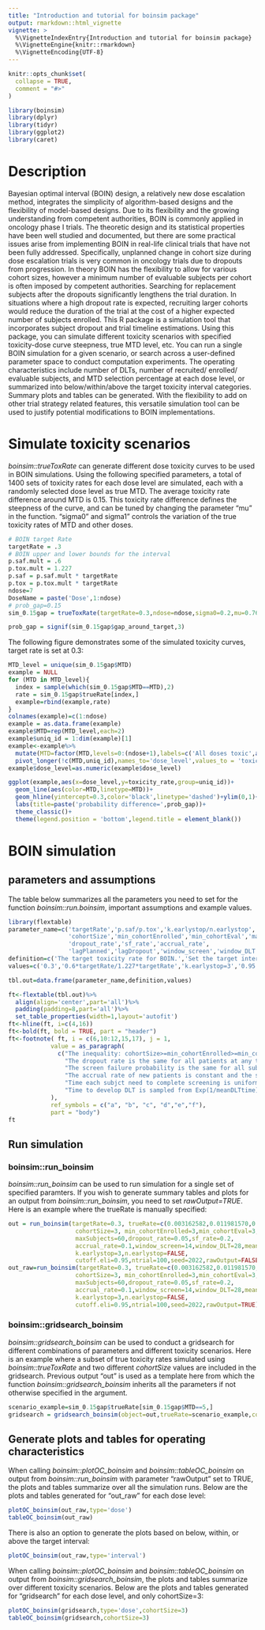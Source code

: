 ```yaml
---
title: "Introduction and tutorial for boinsim package"
output: rmarkdown::html_vignette
vignette: >
  %\VignetteIndexEntry{Introduction and tutorial for boinsim package}
  %\VignetteEngine{knitr::rmarkdown}
  %\VignetteEncoding{UTF-8}
---
```


```r
knitr::opts_chunk$set(
  collapse = TRUE,
  comment = "#>"
)
```

```r
library(boinsim)
library(dplyr)
library(tidyr)
library(ggplot2)
library(caret)
```

# Description

Bayesian optimal interval (BOIN) design, a relatively new dose escalation method, integrates the simplicity of algorithm-based designs and the flexibility of model-based designs. Due to its flexibility and the growing understanding from competent authorities, BOIN is commonly applied in oncology phase I trials. The theoretic design and its statistical properties have been well studied and documented, but there are some practical issues arise from implementing BOIN in real-life clinical trials that have not been fully addressed. Specifically, unplanned change in cohort size during dose escalation trials is very common in oncology trials due to dropouts from progression. In theory BOIN has the flexibility to allow for various cohort sizes, however a minimum number of evaluable subjects per cohort is often imposed by competent authorities. Searching for replacement subjects after the dropouts significantly lengthens the trial duration. In situations where a high dropout rate is expected, recruiting larger cohorts would reduce the duration of the trial at the cost of a higher expected number of subjects enrolled. This R package is a simulation tool that incorporates subject dropout and trial timeline estimations. Using this package, you can simulate different toxicity scenarios with specified toxicity-dose curve steepness, true MTD level, etc. You can run a single BOIN simulation for a given scenario, or search across a user-defined parameter space to conduct computation experiments. The operating characteristics include number of DLTs, number of recruited/ enrolled/ evaluable subjects, and MTD selection percentage at each dose level, or summarized into below/within/above the target toxicity interval categories. Summary plots and tables can be generated. With the flexibility to add on other trial strategy related features, this versatile simulation tool can be used to justify potential modifications to BOIN implementations.  

# Simulate toxicity scenarios

_boinsim::trueToxRate_ can generate different dose toxicity curves to be used in BOIN simulations. Using the following specified parameters, a total of 1400 sets of toxicity rates for each dose level are simulated, each with a randomly selected dose level as true MTD. The average toxicity rate difference around MTD is 0.15. This toxicity rate difference defines the steepness of the curve, and can be tuned by changing the parameter "mu" in the function. "sigma0" and sigma1" controls the variation of the true toxicity rates of MTD and other doses.

```r
# BOIN target Rate
targetRate = .3
# BOIN upper and lower bounds for the interval
p.saf.mult = .6
p.tox.mult = 1.227
p.saf = p.saf.mult * targetRate
p.tox = p.tox.mult * targetRate
ndose=7
DoseName = paste('Dose',1:ndose)
# prob_gap=0.15
sim_0.15gap = trueToxRate(targetRate=0.3,ndose=ndose,sigma0=0.2,mu=0.76,sigma1=0.2,nsim=200*ndose,seed=1243)

prob_gap = signif(sim_0.15gap$gap_around_target,3)
```

The following figure demonstrates some of the simulated toxicity curves, target rate is set at 0.3:
```r
MTD_level = unique(sim_0.15gap$MTD)
example = NULL
for (MTD in MTD_level){
  index = sample(which(sim_0.15gap$MTD==MTD),2)
  rate = sim_0.15gap$trueRate[index,]
  example=rbind(example,rate)
}
colnames(example)=c(1:ndose)
example = as.data.frame(example)
example$MTD=rep(MTD_level,each=2)
example$uniq_id = 1:dim(example)[1]
example<-example%>%
  mutate(MTD=factor(MTD,levels=0:(ndose+1),labels=c('All doses toxic',as.character(1:ndose),'MTD not reached')))%>%
  pivot_longer(!c(MTD,uniq_id),names_to='dose_level',values_to = 'toxicity_rate')
example$dose_level=as.numeric(example$dose_level)

ggplot(example,aes(x=dose_level,y=toxicity_rate,group=uniq_id))+
  geom_line(aes(color=MTD,linetype=MTD))+
  geom_hline(yintercept=0.3,color='black',linetype='dashed')+ylim(0,1)+
  labs(title=paste('probability difference=',prob_gap))+
  theme_classic()+
  theme(legend.position = 'bottom',legend.title = element_blank())
```

# BOIN simulation

## parameters and assumptions

The table below summarizes all the parameters you need to set for the function _boinsim::run.boinsim_, important assumptions and example values.
```r
library(flextable)
parameter_name=c('targetRate','p.saf/p.tox','k.earlystop/n.earlystop','cutoff.eli','trueRate',
                 'cohortSize','min_cohortEnrolled','min_cohortEval','maxSubjects',
                 'dropout_rate','sf_rate','accrual_rate',
                 'lagPlanned','lagDropout','window_screen','window_DLT','meanDLTtime','ntrial','seed','rawOutput')
definition=c('The target toxicity rate for BOIN.','Set the target interval for the BOIN design.','It controls the maximum number of cohorts enrolled or number of subjects completed assessment at each dose level. Only one of the two parameters needs to be defined.','Elimination cutoff point: a safety checkpoint for overdoseing.','True toxicity rate at each dose level.','Number of patients recruited in a cohort','Minimum number of enrolled patients in a cohort who pass the screening.','Minimum number of evaluable patients needed in a cohort if dropouts during DLT assessment occur.',' If this many subjects completed the DLT assessment, the end of escalation is triggered.','Probability of dropping out for any subject during DLT assessment.','Prpbability of screen failure for any subject','The rate at which new patients are recruited (per day)','The delay or advance (in days) of recruitment for the next cohort from the (expected) completion of assessment of the current cohort.','The delay (in days) of starting searching for replacement after a dropout occurs.','The maximum screening duration for each subject.','The maximum DLT assessment duration for each subject.',' Mean time for DLT development (among patients who do develop DLT reaction)','Number of simulation trials to run','Random state seed','Whether to output the raw results from all simulation runs.')
values=c('0.3','0.6*targetRate/1.227*targetRate','k.earlystop=3','0.95','Manually specified or output from trueToxRate','3','3','3','60','0.05','0.2','0.1','0','7','28','14','7','100','2022','FALSE')

tbl.out=data.frame(parameter_name,definition,values)

ft<-flextable(tbl.out)%>%
  align(align='center',part='all')%>%
  padding(padding=8,part='all')%>%
  set_table_properties(width=1,layout='autofit')
ft<-hline(ft, i=c(4,16))
ft<-bold(ft, bold = TRUE, part = "header")
ft<-footnote( ft, i = c(6,10:12,15,17), j = 1,
            value = as_paragraph(
              c("The inequality: cohortSize>=min_cohortEnrolled>=min_cohortEval has to be fulfilled.",
                "The dropout rate is the same for all patients at any time during their assessment window, regardless of the treatment dose level. And the event of dropout follows Bernoulli(dropout_rate). If a patient drops out, the dropout day will be uniformed sampled within window_DLT.",
                "The screen failure probability is the same for all subjects. The event of screen failure follows Bernoulli(sf_rate).",
                "The accrual rate of new patients is constant and the search time for each patient ~ Exp(accrual rate). Sampling from the exponential distribution assumes the time until a patient is enrolled is independent of the search time for the previous patient",
                "Time each subjct need to complete screening is uniformed sampled within window_screen.",
                "Time to develop DLT is sampled from Exp(1/meanDLTtime) and capped at 'window_DLT'.")
            ),
            ref_symbols = c("a", "b", "c", "d","e","f"),
            part = "body")
ft
```
## Run simulation

### boinsim::run_boinsim
_boinsim::run_boinsim_ can be used to run simulation for a single set of specified paramters. If you wish to generate summary tables and plots for an output from _boinsim::run_boinsim_, you need to set _rawOutput=TRUE_. Here is an example where the trueRate is manually specified:
```r
out = run_boinsim(targetRate=0.3, trueRate=c(0.003162582,0.011981570,0.042787484,0.115775710,0.281335060,0.559205894,0.752372991), 
                   cohortSize=3, min_cohortEnrolled=3,min_cohortEval=3,
                   maxSubjects=60,dropout_rate=0.05,sf_rate=0.2,
                   accrual_rate=0.1,window_screen=14,window_DLT=28,meanDLTtime=7,lagPlanned=0,lagDropout=0,
                   k.earlystop=3,n.earlystop=FALSE,
                   cutoff.eli=0.95,ntrial=100,seed=2022,rawOutput=FALSE)
out_raw=run_boinsim(targetRate=0.3, trueRate=c(0.003162582,0.011981570,0.042787484,0.115775710,0.281335060,0.559205894,0.752372991), 
                   cohortSize=3, min_cohortEnrolled=3,min_cohortEval=3,
                   maxSubjects=60,dropout_rate=0.05,sf_rate=0.2,
                   accrual_rate=0.1,window_screen=14,window_DLT=28,meanDLTtime=7,lagPlanned=0,lagDropout=0,
                   k.earlystop=3,n.earlystop=FALSE,
                   cutoff.eli=0.95,ntrial=100,seed=2022,rawOutput=TRUE)
```

### boinsim::gridsearch_boinsim

_boinsim::gridsearch_boinsim_ can be used to conduct a gridsearch for different combinations of parameters and different toxicity scenarios. Here is an example where a subset of true toxicity rates simulated using _boinsim::trueToxRate_ and two different _cohortSize_ values are included in the gridsearch. Previous output "out" is used as a template here from which the function _boinsim::gridsearch_boinsim_ inherits all the parameters if not otherwise specified in the argument.

```r
scenario_example=sim_0.15gap$trueRate[sim_0.15gap$MTD==5,]
gridsearch = gridsearch_boinsim(object=out,trueRate=scenario_example,cohortSize=c(3,4),ncores=2)
```

## Generate plots and tables for operating characteristics

When calling _boinsim::plotOC_boinsim_ and _boinsim::tableOC_boinsim_ on output from _boinsim::run_boinsim_ with parameter "rawOutput" set to TRUE, the plots and tables summarize over all the simulation runs. Below are the plots and tables generated for "out_raw" for each dose level:
```r
plotOC_boinsim(out_raw,type='dose')
tableOC_boinsim(out_raw)
```

There is also an option to generate the plots based on below, within, or above the target interval:
```r
plotOC_boinsim(out_raw,type='interval')
```
When calling _boinsim::plotOC_boinsim_ and _boinsim::tableOC_boinsim_ on output from _boinsim::gridsearch_boinsim_, the plots and tables summarize over different toxicity scenarios. Below are the plots and tables generated for "gridsearch" for each dose level, and only cohortSize=3:
```r
plotOC_boinsim(gridsearch,type='dose',cohortSize=3)
tableOC_boinsim(gridsearch,cohortSize=3)
```


